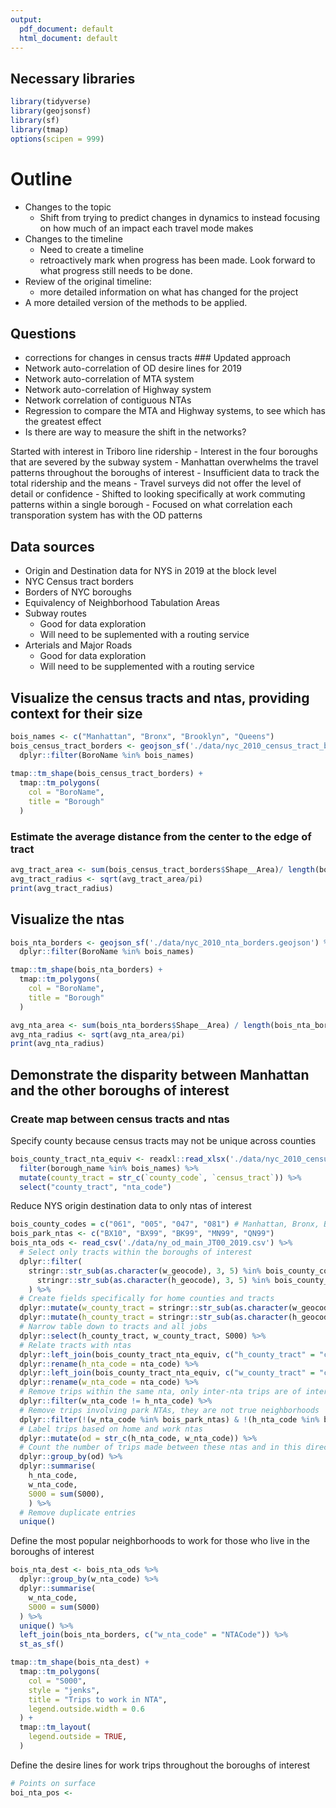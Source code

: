```yaml
---
output:
  pdf_document: default
  html_document: default
---
```

## Necessary libraries
```r
library(tidyverse)
library(geojsonsf)
library(sf)
library(tmap)
options(scipen = 999)
```
# Outline
- Changes to the topic
  - Shift from trying to predict changes in dynamics to instead focusing on how much of an impact each travel mode makes
- Changes to the timeline
  - Need to create a timeline
  - retroactively mark when progress has been made. Look forward to what progress still needs to be done.
- Review of the original timeline: 
  - more detailed information on what has changed for the project
- A more detailed version of the methods to be applied.

## Questions
- corrections for changes in census tracts
### Updated approach
- Network auto-correlation of OD desire lines for 2019
- Network auto-correlation of MTA system
- Network auto-correlation of Highway system
- Network correlation of contiguous NTAs
- Regression to compare the MTA and Highway systems, to see which has the greatest effect
- Is there are way to measure the shift in the networks?

Started with interest in Triboro line ridership
- Interest in the four boroughs that are severed by the subway system
- Manhattan overwhelms the travel patterns throughout the boroughs of interest
- Insufficient data to track the total ridership and the means 
  - Travel surveys did not offer the level of detail or confidence
- Shifted to looking specifically at work commuting patterns within a single borough
- Focused on what correlation each transporation system has with the OD patterns

## Data sources
- Origin and Destination data for NYS in 2019 at the block level
- NYC Census tract borders
- Borders of NYC boroughs
- Equivalency of Neighborhood Tabulation Areas
- Subway routes
  - Good for data exploration
  - Will need to be suplemented with a routing service
- Arterials and Major Roads
  - Good for data exploration
  - Will need to be supplemented with a routing service

## Visualize the census tracts and ntas, providing context for their size
```r
bois_names <- c("Manhattan", "Bronx", "Brooklyn", "Queens")
bois_census_tract_borders <- geojson_sf('./data/nyc_2010_census_tract_borders.geojson') %>%
  dplyr::filter(BoroName %in% bois_names)
  
tmap::tm_shape(bois_census_tract_borders) + 
  tmap::tm_polygons(
    col = "BoroName",
    title = "Borough"
  )
```

### Estimate the average distance from the center to the edge of tract
```r
avg_tract_area <- sum(bois_census_tract_borders$Shape__Area)/ length(bois_census_tract_borders$Shape__Area)
avg_tract_radius <- sqrt(avg_tract_area/pi)
print(avg_tract_radius)
```

## Visualize the ntas
```r
bois_nta_borders <- geojson_sf('./data/nyc_2010_nta_borders.geojson') %>%
  dplyr::filter(BoroName %in% bois_names)

tmap::tm_shape(bois_nta_borders) +
  tmap::tm_polygons(
    col = "BoroName",
    title = "Borough"
  )
```
```r
avg_nta_area <- sum(bois_nta_borders$Shape__Area) / length(bois_nta_borders$Shape__Area)
avg_nta_radius <- sqrt(avg_nta_area/pi)
print(avg_nta_radius)
```
## Demonstrate the disparity between Manhattan and the other boroughs of interest 

### Create map between census tracts and ntas
Specify county because census tracts may not be unique across counties
```r
bois_county_tract_nta_equiv <- readxl::read_xlsx('./data/nyc_2010_census_tract_nta_equiv.xlsx') %>%
  filter(borough_name %in% bois_names) %>%
  mutate(county_tract = str_c(`county_code`, `census_tract`)) %>%
  select("county_tract", "nta_code")
```

Reduce NYS origin destination data to only ntas of interest
```r
bois_county_codes = c("061", "005", "047", "081") # Manhattan, Bronx, Brooklyn, Queens
bois_park_ntas <- c("BX10", "BX99", "BK99", "MN99", "QN99")
bois_nta_ods <- read_csv('./data/ny_od_main_JT00_2019.csv') %>%
  # Select only tracts within the boroughs of interest
  dplyr::filter(
    stringr::str_sub(as.character(w_geocode), 3, 5) %in% bois_county_codes &
      stringr::str_sub(as.character(h_geocode), 3, 5) %in% bois_county_codes
    ) %>%
  # Create fields specifically for home counties and tracts
  dplyr::mutate(w_county_tract = stringr::str_sub(as.character(w_geocode), 3, 11)) %>%
  dplyr::mutate(h_county_tract = stringr::str_sub(as.character(h_geocode), 3, 11)) %>%
  # Narrow table down to tracts and all jobs
  dplyr::select(h_county_tract, w_county_tract, S000) %>%
  # Relate tracts with ntas
  dplyr::left_join(bois_county_tract_nta_equiv, c("h_county_tract" = "county_tract")) %>%
  dplyr::rename(h_nta_code = nta_code) %>%
  dplyr::left_join(bois_county_tract_nta_equiv, c("w_county_tract" = "county_tract")) %>%
  dplyr::rename(w_nta_code = nta_code) %>%
  # Remove trips within the same nta, only inter-nta trips are of interest
  dplyr::filter(w_nta_code != h_nta_code) %>%
  # Remove trips involving park NTAs, they are not true neighborhoods 
  dplyr::filter(!(w_nta_code %in% bois_park_ntas) & !(h_nta_code %in% bois_park_ntas)) %>%
  # Label trips based on home and work ntas
  dplyr::mutate(od = str_c(h_nta_code, w_nta_code)) %>%
  # Count the number of trips made between these ntas and in this direction 
  dplyr::group_by(od) %>%
  dplyr::summarise(
    h_nta_code,
    w_nta_code,
    S000 = sum(S000),
    ) %>%
  # Remove duplicate entries
  unique()
```
Define the most popular neighborhoods to work for those who live in the 
boroughs of interest
```r
bois_nta_dest <- bois_nta_ods %>%
  dplyr::group_by(w_nta_code) %>%
  dplyr::summarise(
    w_nta_code,
    S000 = sum(S000)
  ) %>%
  unique() %>%
  left_join(bois_nta_borders, c("w_nta_code" = "NTACode")) %>%
  st_as_sf()

tmap::tm_shape(bois_nta_dest) +
  tmap::tm_polygons(
    col = "S000",
    style = "jenks",
    title = "Trips to work in NTA",
    legend.outside.width = 0.6
  ) +
  tmap::tm_layout(
    legend.outside = TRUE,
  )
```

Define the desire lines for work trips throughout the boroughs of interest
```r
# Points on surface
boi_nta_pos <- 
```